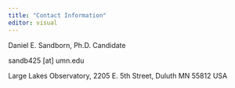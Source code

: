 ```yaml
---
title: "Contact Information"
editor: visual
---
```


Daniel E. Sandborn, Ph.D. Candidate\

sandb425 [at] umn.edu\ 

Large Lakes Observatory, 2205 E. 5th Street, Duluth MN 55812 USA\

